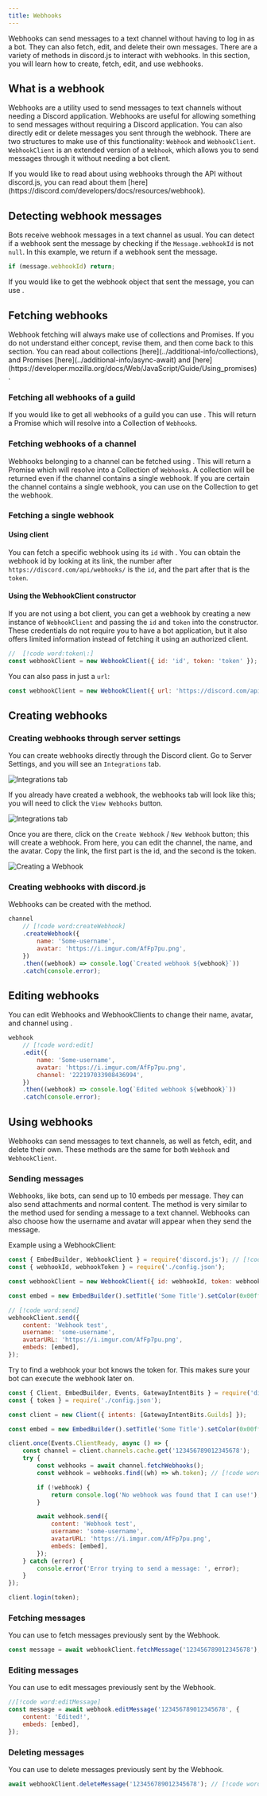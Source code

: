 ```yaml
---
title: Webhooks
---
```


Webhooks can send messages to a text channel without having to log in as a bot. They can also fetch, edit, and delete their own messages. There are a variety of methods in discord.js to interact with webhooks. In this section, you will learn how to create, fetch, edit, and use webhooks.

## What is a webhook

Webhooks are a utility used to send messages to text channels without needing a Discord application. Webhooks are useful for allowing something to send messages without requiring a Discord application. You can also directly edit or delete messages you sent through the webhook. There are two structures to make use of this functionality: `Webhook` and `WebhookClient`. `WebhookClient` is an extended version of a `Webhook`, which allows you to send messages through it without needing a bot client.

<Callout>
	If you would like to read about using webhooks through the API without discord.js, you can read about them
	[here](https://discord.com/developers/docs/resources/webhook).
</Callout>

## Detecting webhook messages

Bots receive webhook messages in a text channel as usual. You can detect if a webhook sent the message by checking if the `Message.webhookId` is not `null`. In this example, we return if a webhook sent the message.

```js
if (message.webhookId) return;
```

If you would like to get the webhook object that sent the message, you can use <DocsLink path="Message:Class#fetchWebhook" type="method" />.

## Fetching webhooks

<Callout>
	Webhook fetching will always make use of collections and Promises. If you do not understand either concept, revise
	them, and then come back to this section. You can read about collections [here](../additional-info/collections), and
	Promises [here](../additional-info/async-await) and
	[here](https://developer.mozilla.org/docs/Web/JavaScript/Guide/Using_promises).
</Callout>

### Fetching all webhooks of a guild

If you would like to get all webhooks of a guild you can use <DocsLink path="Guild:Class#fetchWebhooks" type="method" />. This will return a Promise which will resolve into a Collection of `Webhook`s.

### Fetching webhooks of a channel

Webhooks belonging to a channel can be fetched using <DocsLink path="TextChannel:Class#fetchWebhooks" type="method" />. This will return a Promise which will resolve into a Collection of `Webhook`s. A collection will be returned even if the channel contains a single webhook. If you are certain the channel contains a single webhook, you can use <DocsLink section="collection" path="Collection:Class#first" type="method" /> on the Collection to get the webhook.

### Fetching a single webhook

#### Using client

You can fetch a specific webhook using its `id` with <DocsLink path="Client:Class#fetchWebhook" type="method" />. You can obtain the webhook id by looking at its link, the number after `https://discord.com/api/webhooks/` is the `id`, and the part after that is the `token`.

#### Using the WebhookClient constructor

If you are not using a bot client, you can get a webhook by creating a new instance of `WebhookClient` and passing the `id` and `token` into the constructor. These credentials do not require you to have a bot application, but it also offers limited information instead of fetching it using an authorized client.

```js
//  [!code word:token\:]
const webhookClient = new WebhookClient({ id: 'id', token: 'token' }); // [!code word:id\:]
```

You can also pass in just a `url`:

```js
const webhookClient = new WebhookClient({ url: 'https://discord.com/api/webhooks/id/token' }); // [!code word:url\:]
```

## Creating webhooks

### Creating webhooks through server settings

You can create webhooks directly through the Discord client. Go to Server Settings, and you will see an `Integrations` tab.

![Integrations tab](./images/creating-webhooks-1.png)

If you already have created a webhook, the webhooks tab will look like this; you will need to click the `View Webhooks` button.

![Integrations tab](./images/creating-webhooks-2.png)

Once you are there, click on the `Create Webhook` / `New Webhook` button; this will create a webhook. From here, you can edit the channel, the name, and the avatar. Copy the link, the first part is the id, and the second is the token.

![Creating a Webhook](./images/creating-webhooks-3.png)

### Creating webhooks with discord.js

Webhooks can be created with the <DocsLink path="TextChannel:Class#createWebhook" type="method" /> method.

```js
channel
	// [!code word:createWebhook]
	.createWebhook({
		name: 'Some-username',
		avatar: 'https://i.imgur.com/AfFp7pu.png',
	})
	.then((webhook) => console.log(`Created webhook ${webhook}`))
	.catch(console.error);
```

## Editing webhooks

You can edit Webhooks and WebhookClients to change their name, avatar, and channel using <DocsLink path="Webhook:Class#edit" type="method" />.

```js
webhook
	// [!code word:edit]
	.edit({
		name: 'Some-username',
		avatar: 'https://i.imgur.com/AfFp7pu.png',
		channel: '222197033908436994',
	})
	.then((webhook) => console.log(`Edited webhook ${webhook}`))
	.catch(console.error);
```

## Using webhooks

Webhooks can send messages to text channels, as well as fetch, edit, and delete their own. These methods are the same for both `Webhook` and `WebhookClient`.

### Sending messages

Webhooks, like bots, can send up to 10 embeds per message. They can also send attachments and normal content. The <DocsLink path="Webhook:Class#send" type="method" /> method is very similar to the method used for sending a message to a text channel. Webhooks can also choose how the username and avatar will appear when they send the message.

Example using a WebhookClient:

```js
const { EmbedBuilder, WebhookClient } = require('discord.js'); // [!code word:WebhookClient]
const { webhookId, webhookToken } = require('./config.json');

const webhookClient = new WebhookClient({ id: webhookId, token: webhookToken });

const embed = new EmbedBuilder().setTitle('Some Title').setColor(0x00ffff);

// [!code word:send]
webhookClient.send({
	content: 'Webhook test',
	username: 'some-username',
	avatarURL: 'https://i.imgur.com/AfFp7pu.png',
	embeds: [embed],
});
```

Try to find a webhook your bot knows the token for. This makes sure your bot can execute the webhook later on.

```js
const { Client, EmbedBuilder, Events, GatewayIntentBits } = require('discord.js');
const { token } = require('./config.json');

const client = new Client({ intents: [GatewayIntentBits.Guilds] });

const embed = new EmbedBuilder().setTitle('Some Title').setColor(0x00ffff);

client.once(Events.ClientReady, async () => {
	const channel = client.channels.cache.get('123456789012345678');
	try {
		const webhooks = await channel.fetchWebhooks();
		const webhook = webhooks.find((wh) => wh.token); // [!code word:wh.token]

		if (!webhook) {
			return console.log('No webhook was found that I can use!');
		}

		await webhook.send({
			content: 'Webhook test',
			username: 'some-username',
			avatarURL: 'https://i.imgur.com/AfFp7pu.png',
			embeds: [embed],
		});
	} catch (error) {
		console.error('Error trying to send a message: ', error);
	}
});

client.login(token);
```

### Fetching messages

You can use <DocsLink path="Webhook:Class#fetchMessage" type="method" /> to fetch messages previously sent by the Webhook.

```js
const message = await webhookClient.fetchMessage('123456789012345678'); // [!code word:fetchMessage]
```

### Editing messages

You can use <DocsLink path="Webhook:Class#editMessage" type="method" /> to edit messages previously sent by the Webhook.

```js
//[!code word:editMessage]
const message = await webhook.editMessage('123456789012345678', {
	content: 'Edited!',
	embeds: [embed],
});
```

### Deleting messages

You can use <DocsLink path="Webhook:Class#deleteMessage" type="method" /> to delete messages previously sent by the Webhook.

```js
await webhookClient.deleteMessage('123456789012345678'); // [!code word:deleteMessage]
```

